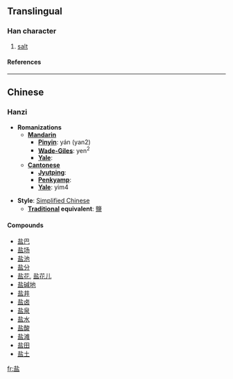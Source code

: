 {{see|鹽}}<!-- may be replaced by zh-forms -->

==Translingual==
===Han character===
{{Han char|rn=108|rad=皿|as=05|sn=10|four=|canj=土卜月廿 (GYBT)}}
# [[salt]]
====References====
{{Han ref|kx=0794.041|hdz=42559.030|uh=76D0|ud=30416}}
----

==Chinese==
===Hanzi===


* '''Romanizations'''
** '''[[Mandarin]]'''
*** '''[[Pinyin]]''': yán (yan2)
*** '''[[Wade-Giles]]''': yen<sup>2</sup>
*** '''[[Yale]]''': 
** '''[[Cantonese]]'''
*** '''[[Jyutping]]''':
*** '''[[Penkyamp]]''': 
*** '''[[Yale]]''': yim4

* '''Style''': [[Simplified Chinese]] 
** '''[[Traditional Chinese|Traditional]] equivalent''': [[鹽]]

====Compounds====
*[[盐巴]]
*[[盐场]]
*[[盐池]]
*[[盐分]]
*[[盐花]], [[盐花儿]]
*[[盐碱地]]
*[[盐井]]
*[[盐卤]]
*[[盐泉]]
*[[盐水]]
*[[盐酸]]
*[[盐滩]]
*[[盐田]]
*[[盐土]]




[[fr:盐]]